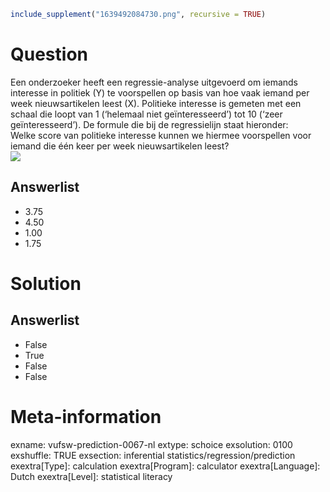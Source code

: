 ```r
include_supplement("1639492084730.png", recursive = TRUE)
```

Question
========
Een onderzoeker heeft een regressie-analyse uitgevoerd om iemands
interesse in politiek (Y) te voorspellen <span
class="tvcss_2 tvcss_3 tvcss_4 tvcss_5 tvcss_6 tvcss_7">op basis van hoe
vaak iemand per week nieuwsartikelen leest (X). </span>Politieke
interesse is gemeten met een schaal die loopt van 1 (‘helemaal niet
geïnteresseerd’) tot 10 (<span
class="tvcss_2 tvcss_3 tvcss_4 tvcss_5 tvcss_6 tvcss_7">‘</span>zeer
geïnteresseerd’). De formule die bij de regressielijn staat hieronder:  
Welke score van politieke interesse kunnen we hiermee voorspellen voor
iemand die één keer per week nieuwsartikelen leest?   
![](1639492084730.png)

Answerlist
----------
* 3.75
* 4.50
* 1.00
* 1.75

Solution
========










Answerlist
----------
* False
* True
* False
* False

Meta-information
================
exname: vufsw-prediction-0067-nl
extype: schoice
exsolution: 0100
exshuffle: TRUE
exsection: inferential statistics/regression/prediction
exextra[Type]: calculation
exextra[Program]: calculator
exextra[Language]: Dutch
exextra[Level]: statistical literacy

